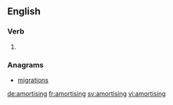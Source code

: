 ==English==

===Verb===
{{head|en|present participle}}

# {{present participle of|amortise|lang=en|nocat=1}}

===Anagrams===
* [[migrations#English|migrations]]

[[de:amortising]]
[[fr:amortising]]
[[sv:amortising]]
[[vi:amortising]]